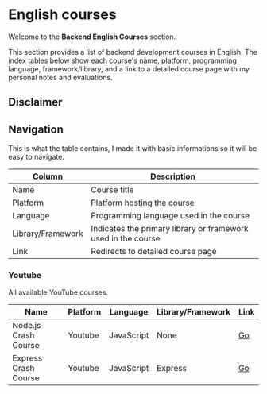 
# English courses

Welcome to the **Backend English Courses** section.

This section provides a list of backend development courses in English.
The index tables below show each course's name, platform, programming language, framework/library, and a link to a detailed course page with my personal notes and evaluations.

## Disclaimer

<Callout
  type="disclaimer"
  message="All course reviews and evaluations on this site reflect personal opinions and experiences. They are subjective and should not be considered definitive recommendations. Users are encouraged to conduct their own research and evaluate courses independently before making decisions."
/>

## Navigation

This is what the table contains, I made it with basic informations so it will be easy to navigate.

| Column            | Description                                                   |
| ----------------- | ------------------------------------------------------------- |
| Name              | Course title                                                  |
| Platform          | Platform hosting the course                                   |
| Language          | Programming language used in the course                       |
| Library/Framework | Indicates the primary library or framework used in the course |
| Link              | Redirects to detailed course page                             |

### Youtube

All available YouTube courses.

| Name                 | Platform | Language   | Library/Framework | Link                             |
| -------------------- | -------- | ---------- | ----------------- | -------------------------------- |
| Node.js Crash Course | Youtube  | JavaScript | None              | [Go](./javascript/nodejs-01.mdx) |
| Express Crash Course | Youtube  | JavaScript | Express           | [Go](./express/ex-01.mdx)        |
